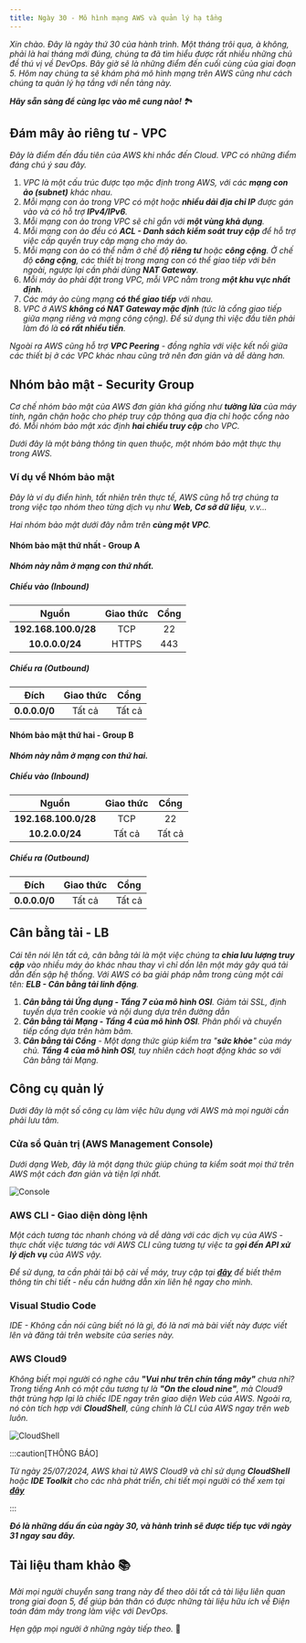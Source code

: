 ```yaml
---
title: Ngày 30 - Mô hình mạng AWS và quản lý hạ tầng
---
```



_Xin chào. Đây là ngày thứ 30 của hành trình. Một tháng trôi qua, à không, phải là hai tháng mới đúng,
chúng ta đã tìm hiểu được rất nhiều những chủ đề thú vị về DevOps. Bây giờ sẽ là những điểm đến cuối
cùng của giai đoạn 5. Hôm nay chúng ta sẽ khám phá mô hình mạng trên AWS cũng như cách chúng ta quản 
lý hạ tầng với nền tảng này._

**_Hãy sẵn sàng để cùng lạc vào mê cung nào!_** 🏞

## Đám mây ảo riêng tư - VPC

_Đây là điểm đến đầu tiên của AWS khi nhắc đến Cloud. VPC có những điểm đáng chú ý sau đây._

<Steps>

1. _VPC là một cấu trúc được tạo mặc định trong AWS, với các **mạng con ảo (subnet)** khác nhau._
2. _Mỗi mạng con ảo trong VPC có một hoặc **nhiều dải địa chỉ IP** được gán vào và có hỗ trợ
**IPv4/IPv6**._ 
3. _Mỗi mạng con ảo trong VPC sẽ chỉ gắn với **một vùng khả dụng**._
4. _Mỗi mạng con ảo đều có **ACL - Danh sách kiểm soát truy cập** để hỗ trợ việc cấp quyền truy
câp mạng cho máy ảo._
5. _Mỗi mạng con ảo có thể nằm ở chế độ **riêng tư** hoặc **công cộng**. Ở chế độ **công cộng**, 
các thiết bị trong mạng con có thể giao tiếp với bên ngoài, ngược lại cần phải dùng 
**NAT Gateway**._
6. _Mỗi máy ảo phải đặt trong VPC, mỗi VPC nằm trong **một khu vực nhất định**._
7. _Các máy ảo cùng mạng **có thể giao tiếp** với nhau._
8. _VPC ở AWS **không có NAT Gateway mặc định** (tức là cổng giao tiếp giữa mạng riêng và mạng 
công cộng). Để sử dụng thì việc đầu tiên phải làm đó là **có rất nhiều tiền**._

</Steps>

_Ngoài ra AWS cũng hỗ trợ **VPC Peering** - đồng nghĩa với việc kết nối giữa các thiết bị ở 
các VPC khác nhau cũng trở nên đơn giản và dễ dàng hơn._

## Nhóm bảo mật - Security Group

_Cơ chế nhóm bảo mật của AWS đơn giản khá giống như **tường lửa** của máy tính, ngăn chặn 
hoặc cho phép truy cập thông qua địa chỉ hoặc cổng nào đó. Mỗi nhóm bảo mật xác định 
**hai chiều truy cập** cho VPC._

_Dưới đây là một bảng thông tin quen thuộc, một nhóm bảo mật thực thụ trong AWS._

### Ví dụ về Nhóm bảo mật

_Đây là ví dụ điển hình, tất nhiên trên thực tế, AWS cũng hỗ trợ chúng ta trong việc tạo
nhóm theo từng dịch vụ như **Web, Cơ sở dữ liệu**, v.v..._

_Hai nhóm bảo mật dưới đây nằm trên **cùng một VPC**._

#### Nhóm bảo mật thứ nhất - Group A

**_Nhóm này nằm ở mạng con thứ nhất._**

##### Chiều vào (Inbound)

|      **Nguồn**       | **Giao thức** | **Cổng** |
|:--------------------:|:-------------:|:--------:|
| **192.168.100.0/28** |      TCP      |    22    |
|    **10.0.0.0/24**   |     HTTPS     |   443    |

##### Chiều ra (Outbound)

|    **Đích**     | **Giao thức** | **Cổng** |
|:---------------:|:-------------:|:--------:|
|  **0.0.0.0/0**  |     Tất cả    |  Tất cả  |

#### Nhóm bảo mật thứ hai - Group B

**_Nhóm này nằm ở mạng con thứ hai._**

##### Chiều vào (Inbound)

|      **Nguồn**       | **Giao thức** | **Cổng** |
|:--------------------:|:-------------:|:--------:|
| **192.168.100.0/28** |      TCP      |    22    |
|    **10.2.0.0/24**   |    Tất cả     |  Tất cả  |

##### Chiều ra (Outbound)

|    **Đích**     | **Giao thức** | **Cổng** |
|:---------------:|:-------------:|:--------:|
|  **0.0.0.0/0**  |     Tất cả    |  Tất cả  |


## Cân bằng tải - LB

_Cái tên nói lên tất cả, cân bằng tải là một việc chúng ta **chia lưu lượng truy cập** vào nhiều máy
ảo khác nhau thay vì chỉ dồn lên một máy gây quá tải dẫn đến sập hệ thống. Với AWS có ba giải 
pháp nằm trong cùng một cái tên: **ELB - Cân bằng tải linh động**._

<Steps>

1. _**Cân bằng tải Ứng dụng - Tầng 7 của mô hình OSI**. Giảm tải SSL, định tuyến dựa trên cookie và
nội dung dựa trên đường dẫn_
2. _**Cân bằng tải Mạng - Tầng 4 của mô hình OSI**. Phân phối và chuyển tiếp cổng dựa trên hàm băm._
3. _**Cân bằng tải Cổng** - Một dạng thức giúp kiểm tra "**sức khỏe**" của máy chủ. 
**Tầng 4 của mô hình OSI**, tuy nhiên cách hoạt động khác so với Cân bằng tải Mạng._

</Steps>

## Công cụ quản lý

_Dưới đây là một số công cụ làm việc hữu dụng với AWS mà mọi người cần phải lưu tâm._

### Cửa sổ Quản trị (AWS Management Console)

_Dưới dạng Web, đây là một dạng thức giúp chúng ta kiểm soát mọi thứ trên AWS một cách đơn giản và tiện
lợi nhất._

![Console](../../../../assets/cloud/aws_console.png)

### AWS CLI - Giao diện dòng lệnh

_Một cách tương tác nhanh chóng và dễ dàng với các dịch vụ của AWS - thực chất việc tương tác với AWS CLI
cũng tương tự việc ta g**ọi đến API xử lý dịch vụ** của AWS vậy._

_Để sử dụng, ta cần phải tải bộ cài về máy, truy cập tại **[đây](https://aws.amazon.com/vi/cli/)** để biết thêm 
thông tin chi tiết - nếu cần hướng dẫn xin liên hệ ngay cho mình._

### Visual Studio Code 

_IDE - Không cần nói cũng biết nó là gì, đó là nơi mà bài viết này được viết lên và đăng tải trên website
của series này._

### AWS Cloud9

_Không biết mọi người có nghe câu **"Vui như trên chín tầng mây"** chưa nhỉ? Trong tiếng Anh có một câu tương tự
là **"On the cloud nine"**, mà Cloud9 thật trùng hợp lại là chiếc IDE ngay trên giao diện Web của AWS. Ngoài ra,
nó còn tích hợp với **CloudShell**, cũng chính là CLI của AWS ngay trên web luôn._

![CloudShell](../../../../assets/cloud/cloudshell.png)


:::caution[THÔNG BÁO]

_Từ ngày 25/07/2024, AWS khai tử AWS Cloud9 và chỉ sử dụng **CloudShell** hoặc **IDE Toolkit** cho các nhà phát 
triển, chi tiết mọi người có thể xem tại 
**[đây](https://aws.amazon.com/vi/blogs/devops/how-to-migrate-from-aws-cloud9-to-aws-ide-toolkits-or-aws-cloudshell/)**_

:::

**_Đó là những dấu ấn của ngày 30, và hành trình sẽ được tiếp tục với ngày 31 ngay sau đây._**


## Tài liệu tham khảo 📚

_Mời mọi người chuyển sang trang này để theo dõi tất cả tài liệu liên quan trong giai đoạn 5, 
để giúp bản thân có được những tài liệu hữu ích về Điện toán đám mây trong làm việc với DevOps._

<LinkCard
  title="Ngày 30 - Tham khảo"
  href="../../../reference/cloud/day26"
/>

_Hẹn gặp mọi người ở những ngày tiếp theo._ 🚀